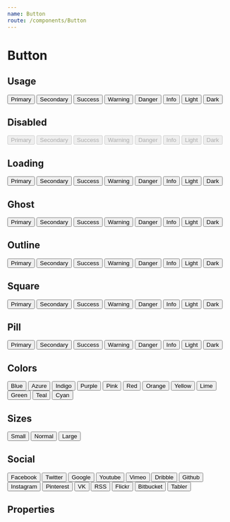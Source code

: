 ```yaml
---
name: Button
route: /components/Button
---
```



# Button

## Usage

<Playground>
	<ButtonList>
		<Button color="primary">Primary</Button>
		<Button color="secondary">Secondary</Button>
		<Button color="success">Success</Button>
		<Button color="warning">Warning</Button>
		<Button color="danger">Danger</Button>
		<Button color="info">Info</Button>
		<Button color="light">Light</Button>
		<Button color="dark">Dark</Button>
	</ButtonList>
</Playground>

## Disabled

<Playground>
	<ButtonList>
		<Button disabled color="primary">
			Primary
		</Button>
		<Button disabled color="secondary">
			Secondary
		</Button>
		<Button disabled color="success">
			Success
		</Button>
		<Button disabled color="warning">
			Warning
		</Button>
		<Button disabled color="danger">
			Danger
		</Button>
		<Button disabled color="info">
			Info
		</Button>
		<Button disabled color="light">
			Light
		</Button>
		<Button disabled color="dark">
			Dark
		</Button>
	</ButtonList>
</Playground>

## Loading

<Playground>
	<ButtonList>
		<Button loading color="primary">
			Primary
		</Button>
		<Button loading color="secondary">
			Secondary
		</Button>
		<Button loading color="success">
			Success
		</Button>
		<Button loading color="warning">
			Warning
		</Button>
		<Button loading color="danger">
			Danger
		</Button>
		<Button loading color="info">
			Info
		</Button>
		<Button loading color="light">
			Light
		</Button>
		<Button loading color="dark">
			Dark
		</Button>
	</ButtonList>
</Playground>

## Ghost

<Playground>
	<ButtonList>
		<Button shape="ghost" color="primary">
			Primary
		</Button>
		<Button shape="ghost" color="secondary">
			Secondary
		</Button>
		<Button shape="ghost" color="success">
			Success
		</Button>
		<Button shape="ghost" color="warning">
			Warning
		</Button>
		<Button shape="ghost" color="danger">
			Danger
		</Button>
		<Button shape="ghost" color="info">
			Info
		</Button>
		<Button shape="ghost" color="light">
			Light
		</Button>
		<Button shape="ghost" color="dark">
			Dark
		</Button>
	</ButtonList>
</Playground>

## Outline

<Playground>
	<ButtonList>
		<Button shape="outline" color="primary">
			Primary
		</Button>
		<Button shape="outline" color="secondary">
			Secondary
		</Button>
		<Button shape="outline" color="success">
			Success
		</Button>
		<Button shape="outline" color="warning">
			Warning
		</Button>
		<Button shape="outline" color="danger">
			Danger
		</Button>
		<Button shape="outline" color="info">
			Info
		</Button>
		<Button shape="outline" color="light">
			Light
		</Button>
		<Button shape="outline" color="dark">
			Dark
		</Button>
	</ButtonList>
</Playground>

## Square

<Playground>
	<ButtonList>
		<Button shape="square" color="primary">
			Primary
		</Button>
		<Button shape="square" color="secondary">
			Secondary
		</Button>
		<Button shape="square" color="success">
			Success
		</Button>
		<Button shape="square" color="warning">
			Warning
		</Button>
		<Button shape="square" color="danger">
			Danger
		</Button>
		<Button shape="square" color="info">
			Info
		</Button>
		<Button shape="square" color="light">
			Light
		</Button>
		<Button shape="square" color="dark">
			Dark
		</Button>
	</ButtonList>
</Playground>

## Pill

<Playground>
	<ButtonList>
		<Button shape="pill" color="primary">
			Primary
		</Button>
		<Button shape="pill" color="secondary">
			Secondary
		</Button>
		<Button shape="pill" color="success">
			Success
		</Button>
		<Button shape="pill" color="warning">
			Warning
		</Button>
		<Button shape="pill" color="danger">
			Danger
		</Button>
		<Button shape="pill" color="info">
			Info
		</Button>
		<Button shape="pill" color="light">
			Light
		</Button>
		<Button shape="pill" color="dark">
			Dark
		</Button>
	</ButtonList>
</Playground>

## Colors

<Playground>
	<ButtonList>
		<Button color="blue">Blue</Button>
		<Button color="azure">Azure</Button>
		<Button color="indigo">Indigo</Button>
		<Button color="purple">Purple</Button>
		<Button color="pink">Pink</Button>
		<Button color="red">Red</Button>
		<Button color="orange">Orange</Button>
		<Button color="yellow">Yellow</Button>
		<Button color="lime">Lime</Button>
		<Button color="green">Green</Button>
		<Button color="teal">Teal</Button>
		<Button color="cyan">Cyan</Button>
	</ButtonList>
</Playground>

## Sizes

<Playground>
	<ButtonList>
		<Button color="primary" size="sm">
			Small
		</Button>
		<Button color="primary">Normal</Button>
		<Button color="primary" size="lg">
			Large
		</Button>
	</ButtonList>
</Playground>

## Social

<Playground>
	<ButtonList>
		<Button color="facebook">Facebook</Button>
		<Button color="twitter">Twitter</Button>
		<Button color="google">Google</Button>
		<Button color="youtube">Youtube</Button>
		<Button color="vimeo">Vimeo</Button>
		<Button color="dribble">Dribble</Button>
		<Button color="github">Github</Button>
		<Button color="instagram">Instagram</Button>
		<Button color="pinterest">Pinterest</Button>
		<Button color="vk">VK</Button>
		<Button color="rss">RSS</Button>
		<Button color="flickr">Flickr</Button>
		<Button color="bitbucket">Bitbucket</Button>
		<Button color="tabler">Tabler</Button>
	</ButtonList>
</Playground>

## Properties

<Props of={Button} />
